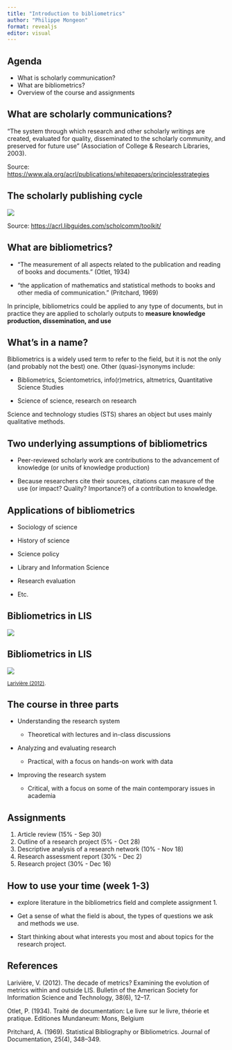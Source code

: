 ```yaml
---
title: "Introduction to bibliometrics"
author: "Philippe Mongeon"
format: revealjs
editor: visual
---
```


## Agenda

-   What is scholarly communication?
-   What are bibliometrics?
-   Overview of the course and assignments

## What are scholarly communications?

"The system through which research and other scholarly writings are created, evaluated for quality, disseminated to the scholarly community, and preserved for future use" (Association of College & Research Libraries, 2003).

Source: <https://www.ala.org/acrl/publications/whitepapers/principlesstrategies>

## The scholarly publishing cycle

![](images/scholcommcycle.jpg){fig-align="center"}

Source: <https://acrl.libguides.com/scholcomm/toolkit/>

## What are bibliometrics?

-   "The measurement of all aspects related to the publication and reading of books and documents." (Otlet, 1934)

-   "the application of mathematics and statistical methods to books and other media of communication." (Pritchard, 1969)

In principle, bibliometrics could be applied to any type of documents, but in practice they are applied to scholarly outputs to **measure knowledge production, dissemination, and use**

## What's in a name?

Bibliometrics is a widely used term to refer to the field, but it is not the only (and probably not the best) one. Other (quasi-)synonyms include:

-   Bibliometrics, Scientometrics, info(r)metrics, altmetrics, Quantitative Science Studies

-   Science of science, research on research

Science and technology studies (STS) shares an object but uses mainly qualitative methods.

## Two underlying assumptions of bibliometrics

-   Peer-reviewed scholarly work are contributions to the advancement of knowledge (or units of knowledge production)

-   Because researchers cite their sources, citations can measure of the use (or impact? Quality? Importance?) of a contribution to knowledge.

## Applications of bibliometrics

-   Sociology of science

-   History of science

-   Science policy

-   Library and Information Science

-   Research evaluation

-   Etc.

## Bibliometrics in LIS

![](images/sociotopic.jpg){fig-align="center"}

## Bibliometrics in LIS

![](images/multidisc.jpg){fig-align="center"}

~[Larivière (2012)](https://doi.org/10.1002/bult.2012.1720380605).~

## The course in three parts

-   Understanding the research system

    -   Theoretical with lectures and in-class discussions

-   Analyzing and evaluating research

    -   Practical, with a focus on hands-on work with data

-   Improving the research system

    -   Critical, with a focus on some of the main contemporary issues in academia

## Assignments

1.  Article review (15% - Sep 30)
2.  Outline of a research project (5% - Oct 28)
3.  Descriptive analysis of a research network (10% - Nov 18)
4.  Research assessment report (30% - Dec 2)
5.  Research project (30% - Dec 16)

## How to use your time (week 1-3)

-   explore literature in the bibliometrics field and complete assignment 1.

-   Get a sense of what the field is about, the types of questions we ask and methods we use.

-   Start thinking about what interests you most and about topics for the research project.

## References

Larivière, V. (2012). The decade of metrics? Examining the evolution of metrics within and outside LIS. Bulletin of the American Society for Information Science and Technology, 38(6), 12--17.

Otlet, P. (1934). Traité de documentation: Le livre sur le livre, théorie et pratique. Editiones Mundaneum: Mons, Belgium

Pritchard, A. (1969). Statistical Bibliography or Bibliometrics. Journal of Documentation, 25(4), 348--349.
